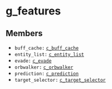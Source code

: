 # g_features

## Members

- `buff_cache:` [`c_buff_cache`](/docs/classes/c_buff_cache)
- `entity_list:` [`c_entity_list`](/docs/classes/c_entity_list)
- `evade:` [`c_evade`](/docs/classes/c_evade)
- `orbwalker:` [`c_orbwalker`](/docs/classes/c_orbwalker)
- `prediction:` [`c_prediction`](/docs/classes/c_prediction)
- `target_selector:` [`c_target_selector`](/docs/classes/c_target_selector)

